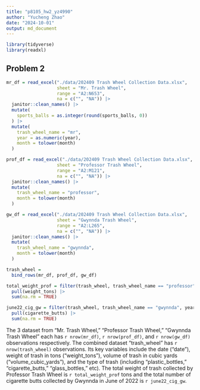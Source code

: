 ```yaml
---
title: "p8105_hw2_yz4990"
author: "Yucheng Zhao"
date: "2024-10-01"
output: md_document
---
```



```r
library(tidyverse)
library(readxl)
```



## Problem 2


```r
mr_df = read_excel("./data/202409 Trash Wheel Collection Data.xlsx", 
                   sheet = "Mr. Trash Wheel", 
                   range = "A2:N653", 
                   na = c("", "NA")) |> 
  janitor::clean_names() |> 
  mutate(
    sports_balls = as.integer(round(sports_balls, 0))
  ) |> 
  mutate(
    trash_wheel_name = "mr",
    year = as.numeric(year),
    month = tolower(month)
  )
```


```r
prof_df = read_excel("./data/202409 Trash Wheel Collection Data.xlsx", 
                   sheet = "Professor Trash Wheel", 
                   range = "A2:M121", 
                   na = c("", "NA")) |> 
  janitor::clean_names() |> 
  mutate(
    trash_wheel_name = "professor",
    month = tolower(month)
  )

gw_df = read_excel("./data/202409 Trash Wheel Collection Data.xlsx", 
                   sheet = "Gwynnda Trash Wheel", 
                   range = "A2:L265", 
                   na = c("", "NA")) |> 
  janitor::clean_names() |> 
  mutate(
    trash_wheel_name = "gwynnda",
    month = tolower(month)
  )
```


```r
trash_wheel = 
  bind_rows(mr_df, prof_df, gw_df)

total_weight_prof = filter(trash_wheel, trash_wheel_name == "professor") |> 
  pull(weight_tons) |> 
  sum(na.rm = TRUE)

june22_cig_gw = filter(trash_wheel, trash_wheel_name == "gwynnda", year == 2022, month == "june") |> 
  pull(cigarette_butts) |> 
  sum(na.rm = TRUE)
```

The 3 dataset from "Mr. Trash Wheel," "Professor Trash Wheel," "Gwynnda Trash Wheel" each has `r nrow(mr_df)`, `r nrow(prof_df)`, and `r nrow(gw_df)` observations respectively. The combined dataset "trash_wheel" has `r nrow(trash_wheel)` observations. Its key variables include the date ("date"), weight of trash in tons ("weight_tons"), volume of trash in cubic yards ("volume_cubic_yards"), and the type of trash (including "plastic_bottles," "cigarette_butts," "glass_bottles," etc). The total weight of trash collected by Professor Trash Wheel is `r total_weight_prof` tons and the total number of cigarette butts collected by Gwynnda in June of 2022 is `r june22_cig_gw`. 

```r


```


```r


```


